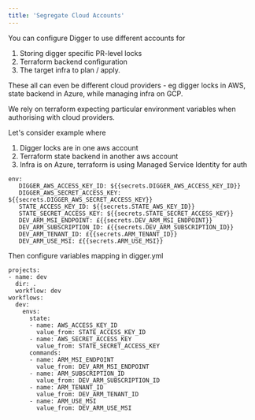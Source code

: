 ```yaml
---
title: 'Segregate Cloud Accounts'
---
```


You can configure Digger to use different accounts for&#x20;

1. Storing digger specific PR-level locks
2. Terraform backend configuration
3. The target infra to plan / apply.

These all can even be different cloud providers - eg digger locks in AWS, state backend in Azure,  while managing infra on GCP.

We rely on terraform expecting particular environment variables when authorising with cloud providers.

Let's consider example where

1. Digger locks are in one aws account
2. Terraform state backend in another aws account
3. Infra is on Azure, terraform is using Managed Service Identity for auth

```
env:
   DIGGER_AWS_ACCESS_KEY_ID: ${{secrets.DIGGER_AWS_ACCESS_KEY_ID}}
   DIGGER_AWS_SECRET_ACCESS_KEY: ${{secrets.DIGGER_AWS_SECRET_ACCESS_KEY}}
   STATE_ACCESS_KEY_ID: ${{secrets.STATE_AWS_KEY_ID}}
   STATE_SECRET_ACCESS_KEY: ${{secrets.STATE_SECRET_ACCESS_KEY}}
   DEV_ARM_MSI_ENDPOINT: £{{secrets.DEV_ARM_MSI_ENDPOINT}}
   DEV_ARM_SUBSCRIPTION_ID: £{{secrets.DEV_ARM_SUBSCRIPTION_ID}}
   DEV_ARM_TENANT_ID: £{{secrets.ARM_TENANT_ID}}
   DEV_ARM_USE_MSI: £{{secrets.ARM_USE_MSI}}
```

Then configure variables mapping in digger.yml

```
projects:
- name: dev
  dir: .
  workflow: dev
workflows:
  dev:
    envs:
      state:
      - name: AWS_ACCESS_KEY_ID
        value_from: STATE_ACCESS_KEY_ID
      - name: AWS_SECRET_ACCESS_KEY
        value_from: STATE_SECRET_ACCESS_KEY
      commands:
      - name: ARM_MSI_ENDPOINT
        value_from: DEV_ARM_MSI_ENDPOINT
      - name: ARM_SUBSCRIPTION_ID
        value_from: DEV_ARM_SUBSCRIPTION_ID
      - name: ARM_TENANT_ID
        value_from: DEV_ARM_TENANT_ID
      - name: ARM_USE_MSI
        value_from: DEV_ARM_USE_MSI
```
